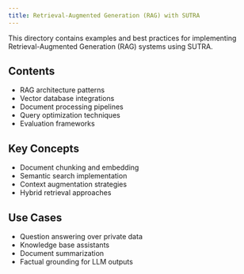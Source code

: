```yaml
---
title: Retrieval-Augmented Generation (RAG) with SUTRA
---
```


This directory contains examples and best practices for implementing Retrieval-Augmented Generation (RAG) systems using SUTRA.

## Contents

- RAG architecture patterns
- Vector database integrations
- Document processing pipelines
- Query optimization techniques
- Evaluation frameworks

## Key Concepts

- Document chunking and embedding
- Semantic search implementation
- Context augmentation strategies
- Hybrid retrieval approaches

## Use Cases

- Question answering over private data
- Knowledge base assistants
- Document summarization
- Factual grounding for LLM outputs
